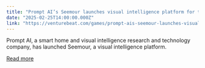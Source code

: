 ```yaml
---
title: "Prompt AI’s Seemour launches visual intelligence platform for the home"
date: "2025-02-25T14:00:00.000Z"
link: "https://venturebeat.com/games/prompt-ais-seemour-launches-visual-intelligence-platform-for-the-home/"
---
```


Prompt AI, a smart home and visual intelligence research and technology company, has launched Seemour, a visual intelligence platform.

[Read more](https://venturebeat.com/games/prompt-ais-seemour-launches-visual-intelligence-platform-for-the-home/)
